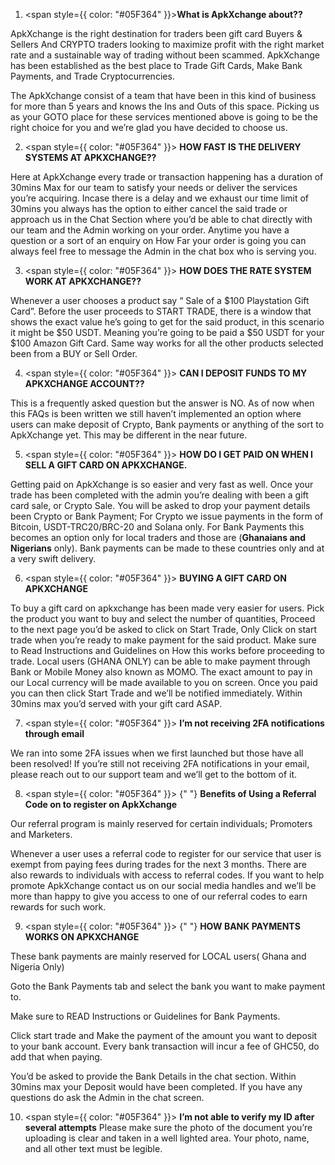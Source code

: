 1. <span style={{ color: "#05F364" }}>**What is ApkXchange about??**</span>

ApkXchange is the right destination for traders been gift card Buyers & Sellers And CRYPTO traders looking to maximize profit with the right market rate and a sustainable way of trading without been scammed. ApkXchange has been established as the best place to Trade Gift Cards, Make Bank Payments, and Trade Cryptocurrencies.

The ApkXchange consist of a team that have been in this kind of business for more than 5 years and knows the Ins and Outs of this space. Picking us as your GOTO place for these services mentioned above is going to be the right choice for you and we’re glad you have decided to choose us.

2. <span style={{ color: "#05F364" }}>
     **HOW FAST IS THE DELIVERY SYSTEMS AT APKXCHANGE??**
   </span>

Here at ApkXchange every trade or transaction happening has a duration of 30mins Max for our team to satisfy your needs or deliver the services you’re acquiring. Incase there is a delay and we exhaust our time limit of 30mins you always has the option to either cancel the said trade or approach us in the Chat Section where you’d be able to chat directly with our team and the Admin working on your order. Anytime you have a question or a sort of an enquiry on How Far your order is going you can always feel free to message the Admin in the chat box who is serving you.

3. <span style={{ color: "#05F364" }}>
     **HOW DOES THE RATE SYSTEM WORK AT APKXCHANGE??**
   </span>

Whenever a user chooses a product say “ Sale of a $100 Playstation Gift Card”. Before the user proceeds to START TRADE, there is a window that shows the exact value he’s going to get for the said product, in this scenario it might be $50 USDT. Meaning you’re going to be paid a $50 USDT for your $100 Amazon Gift Card. Same way works for all the other products selected been from a BUY or Sell Order.

4. <span style={{ color: "#05F364" }}>
     **CAN I DEPOSIT FUNDS TO MY APKXCHANGE ACCOUNT??**
   </span>

This is a frequently asked question but the answer is NO. As of now when this FAQs is been written we still haven’t implemented an option where users can make deposit of Crypto, Bank payments or anything of the sort to ApkXchange yet. This may be different in the near future.

5. <span style={{ color: "#05F364" }}>
     **HOW DO I GET PAID ON WHEN I SELL A GIFT CARD ON APKXCHANGE.**
   </span>

Getting paid on ApkXchange is so easier and very fast as well. Once your trade has been completed with the admin you’re dealing with been a gift card sale, or Crypto Sale. You will be asked to drop your payment details been Crypto or Bank Payment; For Crypto we issue payments in the form of Bitcoin, USDT-TRC20/BRC-20 and Solana only. For Bank Payments this becomes an option only for local traders and those are (**Ghanaians and Nigerians** only). Bank payments can be made to these countries only and at a very swift delivery.

6. <span style={{ color: "#05F364" }}>
     **BUYING A GIFT CARD ON APKXCHANGE**
   </span>

To buy a gift card on apkxchange has been made very easier for users. Pick the product you want to buy and select the number of quantities, Proceed to the next page you’d be asked to click on Start Trade, Only Click on start trade when you’re ready to make payment for the said product. Make sure to Read Instructions and Guidelines on How this works before proceeding to trade. Local users (GHANA ONLY) can be able to make payment through Bank or Mobile Money also known as MOMO. The exact amount to pay in our Local currency will be made available to you on screen. Once you paid you can then click Start Trade and we’ll be notified immediately. Within 30mins max you’d served with your gift card ASAP.

7. <span style={{ color: "#05F364" }}>
     **I’m not receiving 2FA notifications through email**
   </span>

We ran into some 2FA issues when we first launched but those have all been resolved! If you’re still not receiving 2FA notifications in your email, please reach out to our support team and we’ll get to the bottom of it.

8. <span style={{ color: "#05F364" }}>
     {" "}
     **Benefits of Using a Referral Code on to register on ApkXchange**
   </span>

Our referral program is mainly reserved for certain individuals; Promoters and Marketers.

Whenever a user uses a referral code to register for our service that user is exempt from paying fees during trades for the next 3 months. There are also rewards to individuals with access to referral codes. If you want to help promote ApkXchange contact us on our social media handles and we’ll be more than happy to give you access to one of our referral codes to earn rewards for such work.

9. <span style={{ color: "#05F364" }}>
     {" "}
     **HOW BANK PAYMENTS WORKS ON APKXCHANGE**
   </span>

These bank payments are mainly reserved for LOCAL users( Ghana and Nigeria Only)

Goto the Bank Payments tab and select the bank you want to make payment to.

Make sure to READ Instructions or Guidelines for Bank Payments.

Click start trade and Make the payment of the amount you want to deposit to your bank account. Every bank transaction will incur a fee of GHC50, do add that when paying.

You’d be asked to provide the Bank Details in the chat section. Within 30mins max your Deposit would have been completed. If you have any questions do ask the Admin in the chat screen.

10. <span style={{ color: "#05F364" }}>
      **I’m not able to verify my ID after several attempts**
    </span>
    Please make sure the photo of the document you’re uploading is clear and taken
    in a well lighted area. Your photo, name, and all other text must be legible.
